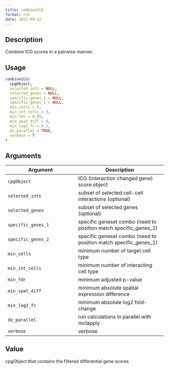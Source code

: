 ```yaml
--- 
title: combineICG 
format: rst 
date: 2022-09-22 
--- 
```


## Description

Combine ICG scores in a pairwise manner.


## Usage

```r
combineICG(
  cpgObject,
  selected_ints = NULL,
  selected_genes = NULL,
  specific_genes_1 = NULL,
  specific_genes_2 = NULL,
  min_cells = 5,
  min_int_cells = 3,
  min_fdr = 0.05,
  min_spat_diff = 0,
  min_log2_fc = 0.5,
  do_parallel = TRUE,
  verbose = T
)
```


## Arguments

Argument      |Description
------------- |----------------
`cpgObject`     |     ICG (interaction changed gene) score object
`selected_ints`     |     subset of selected cell-cell interactions (optional)
`selected_genes`     |     subset of selected genes (optional)
`specific_genes_1`     |     specific geneset combo (need to position match specific_genes_2)
`specific_genes_2`     |     specific geneset combo (need to position match specific_genes_1)
`min_cells`     |     minimum number of target cell type
`min_int_cells`     |     minimum number of interacting cell type
`min_fdr`     |     minimum adjusted p-value
`min_spat_diff`     |     minimum absolute spatial expression difference
`min_log2_fc`     |     minimum absolute log2 fold-change
`do_parallel`     |     run calculations in parallel with mclapply
`verbose`     |     verbose


## Value

cpgObject that contains the filtered differential gene scores


